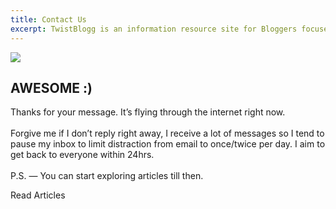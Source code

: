 ```yaml
---
title: Contact Us
excerpt: TwistBlogg is an information resource site for Bloggers focused on SEO, Blogging, Widgets, Themes and Guides related to Web Apps.
---
```


<Section py="8|12|16|24">
  <Container>
    <Grid col="1|2" gap="8|12|16" alignItems="center">
     <Span textAlign="center"><Image
        src="thank-you.png"
        colStart="null|2"
        w="50%|full"
        overflow="hidden"
      /></Span>
      <Flexbox
        flexDirection="column"
        alignItems="center|flex-start"
        textAlign="center|left"
      >
        <H1 m="0" fontWeight="extrabold"  lineHeight="tight">
          AWE<Span color="primary">SOME :)</Span>
        </H1>
        <P fontSize="xl|2xl" mt="10">
       Thanks for your message. It’s flying through the internet right now.
       <br/><br/>
       Forgive me if I don’t reply right away, I receive a lot of messages so I tend to pause my inbox to limit distraction from email to once/twice per day. I aim to get back to everyone within 24hrs.
       <br/><br/>
       P.S. — You can start exploring articles till then.
        </P>
         <ButtonLink href="https://www.twistblogg.com/blog" variant="primary">
          Read Articles
          <Icon name="arrow-right" ml="4" />
        </ButtonLink>
      </Flexbox>
    </Grid>
  </Container>
</Section>